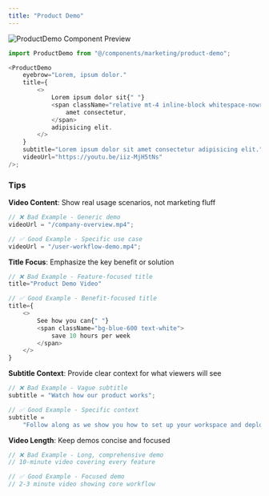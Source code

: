 ```yaml
---
title: "Product Demo"
---
```


![ProductDemo Component Preview](../assets/components/product-demo.jpg)

```typescript
import ProductDemo from "@/components/marketing/product-demo";

<ProductDemo
    eyebrow="Lorem, ipsum dolor."
    title={
        <>
            Lorem ipsum dolor sit{" "}
            <span className="relative mt-4 inline-block whitespace-nowrap bg-blue-600 p-2 text-white">
                amet consectetur,
            </span>
            adipisicing elit.
        </>
    }
    subtitle="Lorem ipsum dolor sit amet consectetur adipisicing elit."
    videoUrl="https://youtu.be/iiz-MjH5tNs"
/>;
```

### Tips

**Video Content**: Show real usage scenarios, not marketing fluff

```typescript
// ❌ Bad Example - Generic demo
videoUrl = "/company-overview.mp4";

// ✅ Good Example - Specific use case
videoUrl = "/user-workflow-demo.mp4";
```

**Title Focus**: Emphasize the key benefit or solution

```typescript
// ❌ Bad Example - Feature-focused title
title="Product Demo Video"

// ✅ Good Example - Benefit-focused title
title={
    <>
        See how you can{" "}
        <span className="bg-blue-600 text-white">
            save 10 hours per week
        </span>
    </>
}
```

**Subtitle Context**: Provide clear context for what viewers will see

```typescript
// ❌ Bad Example - Vague subtitle
subtitle = "Watch how our product works";

// ✅ Good Example - Specific context
subtitle =
    "Follow along as we show you how to set up your workspace and deploy your first project in under 5 minutes";
```

**Video Length**: Keep demos concise and focused

```typescript
// ❌ Bad Example - Long, comprehensive demo
// 10-minute video covering every feature

// ✅ Good Example - Focused demo
// 2-3 minute video showing core workflow
```
